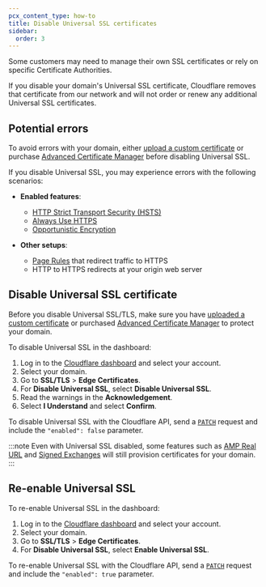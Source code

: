 ```yaml
---
pcx_content_type: how-to
title: Disable Universal SSL certificates
sidebar:
  order: 3
---
```



Some customers may need to manage their own SSL certificates or rely on specific Certificate Authorities.

If you disable your domain's Universal SSL certificate, Cloudflare removes that certificate from our network and will not order or renew any additional Universal SSL certificates.

## Potential errors

To avoid errors with your domain, either [upload a custom certificate](/ssl/edge-certificates/custom-certificates/) or purchase [Advanced Certificate Manager](/ssl/edge-certificates/advanced-certificate-manager/) before disabling Universal SSL.

If you disable Universal SSL, you may experience errors with the following scenarios:

- **Enabled features**:

  - [HTTP Strict Transport Security (HSTS)](/ssl/edge-certificates/additional-options/http-strict-transport-security/)
  - [Always Use HTTPS](/ssl/edge-certificates/additional-options/always-use-https/)
  - [Opportunistic Encryption](/ssl/edge-certificates/additional-options/opportunistic-encryption/)

- **Other setups**:

  - [Page Rules](/rules/page-rules/) that redirect traffic to HTTPS
  - HTTP to HTTPS redirects at your origin web server

## Disable Universal SSL certificate

Before you disable Universal SSL/TLS, make sure you have [uploaded a custom certificate](/ssl/edge-certificates/custom-certificates/) or purchased [Advanced Certificate Manager](/ssl/edge-certificates/advanced-certificate-manager/) to protect your domain.

<Tabs syncKey="dashPlusAPI"> <TabItem label="Dashboard">

To disable Universal SSL in the dashboard:

1. Log in to the [Cloudflare dashboard](https://dash.cloudflare.com/login) and select your account.
2. Select your domain.
3. Go to **SSL/TLS** > **Edge Certificates**.
4. For **Disable Universal SSL**, select **Disable Universal SSL**.
5. Read the warnings in the **Acknowledgement**.
6. Select **I Understand** and select **Confirm**.

</TabItem> <TabItem label="API">

To disable Universal SSL with the Cloudflare API, send a [`PATCH`](/api/resources/ssl/subresources/universal/subresources/settings/methods/edit/) request and include the `"enabled": false` parameter.

</TabItem> </Tabs>

:::note
Even with Universal SSL disabled, some features such as [AMP Real URL](/speed/optimization/other/amp-real-url/) and [Signed Exchanges](/speed/optimization/other/signed-exchanges/) will still provision certificates for your domain.
:::

## Re-enable Universal SSL

<Tabs syncKey="dashPlusAPI"> <TabItem label="Dashboard">

To re-enable Universal SSL in the dashboard:

1. Log in to the [Cloudflare dashboard](https://dash.cloudflare.com/login) and select your account.
2. Select your domain.
3. Go to **SSL/TLS** > **Edge Certificates**.
4. For **Disable Universal SSL**, select **Enable Universal SSL**.

</TabItem> <TabItem label="API">

To re-enable Universal SSL with the Cloudflare API, send a [`PATCH`](/api/resources/ssl/subresources/universal/subresources/settings/methods/edit/) request and include the `"enabled": true` parameter.

</TabItem> </Tabs>
